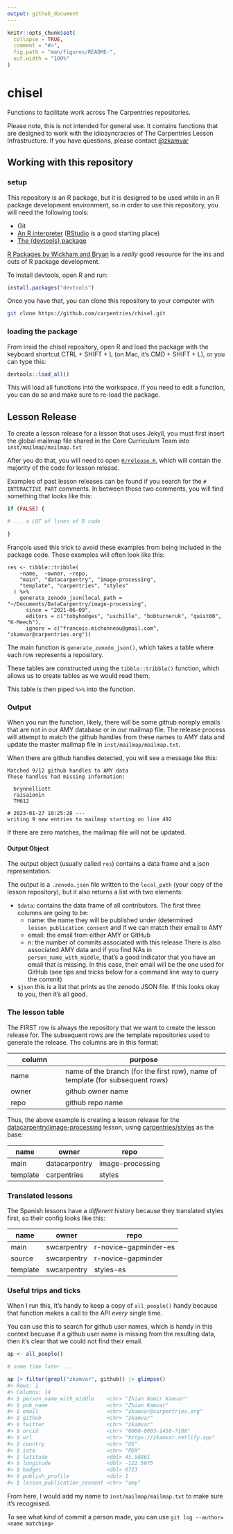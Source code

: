 ```yaml
---
output: github_document
---
```


<!-- README.md is generated from README.Rmd. Please edit that file -->

```r
knitr::opts_chunk$set(
  collapse = TRUE,
  comment = "#>",
  fig.path = "man/figures/README-",
  out.width = "100%"
)
```
# chisel

Functions to facilitate work across The Carpentries repositories. 

Please note, this is not intended for general use. It contains functions that
are designed to work with the idiosyncracies of The Carpentries Lesson
Infrastructure. If you have questions, please contact [@zkamvar](https://github.com/zkamvar)

## Working with this repository

### setup

This repository is an R package, but it is designed to be used while in an R
package development environment, so in order to use this repository, you will
need the following tools:

 - Git
 - [An R interpreter](https://r-project.org) ([RStudio](https://posit.co/download/rstudio-desktop/) is a good starting place)
 - [The {devtools} package](https://r-lib.github.io/devtools)

[R Packages by Wickham and Bryan](https://r-pkgs.org) is a _really_ good
resource for the ins and outs of R package development. 

To install devtools, open R and run:

```r
install.packages("devtools")
```

Once you have that, you can clone this repository to your computer with

```bash
git clone https://github.com/carpentries/chisel.git
```

### loading the package

From insid the chisel repository, open R and load the package with the keyboard
shortcut CTRL + SHIFT + L (on Mac, it's CMD + SHIFT + L), or you can type this:

```r
devtools::load_all()
```

This will load all functions into the workspace. If you need to edit a function,
you can do so and make sure to re-load the package. 

## Lesson Release

To create a lesson release for a lesson that uses Jekyll, you must first insert
the global mailmap file shared in the Core Curriculum Team into 
`inst/mailmap/mailmap.txt`

After you do that, you will need to open [`R/release.R`](R/release.R), which
will contain the majority of the code for lesson release. 

Examples of past lesson releases can be found if you search for the 
`# INTERACTIVE PART` comments. In between those two comments, you will find 
something that looks like this:

```r
if (FALSE) {

# ... a LOT of lines of R code 

}
```

François used this trick to avoid these examples from being included in the
package code. These examples will often look like this:

```
res <- tibble::tribble(
    ~name,  ~owner, ~repo,
    "main", "datacarpentry", "image-processing",
    "template", "carpentries", "styles"
  ) %>%
    generate_zenodo_json(local_path = "~/Documents/DataCarpentry/image-processing",
      since = "2021-06-09",
      editors = c("tobyhodges", "uschille", "bobturneruk", "quist00", "K-Meech"),
      ignore = c("francois.michonneau@gmail.com", "zkamvar@carpentries.org"))
```

The main function is `generate_zenodo_json()`, which takes a table where each
row represents a repository. 

These tables are constructed using the `tibble::tribble()` function, which allows
us to create tables as we would read them. 

This table is then piped `%>%` into the function.

### Output

When you run the function, likely, there will be some github noreply emails
that are not in our AMY database or in our mailmap file. The release process
will attempt to match the github handles from these names to AMY data and
update the master mailmap file in `inst/mailmap/mailmap.txt`. 

When there are github handles detected, you will see a message like this:

```
Matched 9/12 github handles to AMY data
These handles had missing information:

  brynnelliott
  raisaionin
  TM612

# 2023-01-27 10:25:28 ---
writing 9 new entries to mailmap starting on line 492
```

If there are zero matches, the mailmap file will not be updated.

#### Output Object

The output object (usually called `res`) contains a data frame and a json representation.

The output is a `.zenodo.json` file written to the `local_path` (your copy of
the lesson repository), but it also returns a list with two elements:

 - `$data`: contains the data frame of all contributors. The first three columns are going to be:
   - name: the name they will be published under (determined `lesson_publication_consent` and if we can match their email to AMY
   - email: the email from either AMY or GitHub
   - n: the number of commits associated with this release
 There is also associated AMY data and if you find NAs in
 `person_name_with_middle`, that's a good indicator that you have an email that
 is missing. In this case, their email will be the one used for GitHub (see tips and tricks below for a command line way to query the commit)
- `$json` this is a list that prints as the zenodo JSON file. If this looks okay to you, then it's all good. 

### The lesson table

The FIRST row is always the repository that we want to create the lesson 
release for. The subsequent rows are the template repositories used to generate
the release. The columns are in this format:

| column | purpose            |
| ------ | ------------------ |
| name   | name of the branch (for the first row), name of template (for subsequent rows) |
| owner  | github owner name  |
| repo   | github repo name   |

Thus, the above example is creating a lesson release for the
[datacarpentry/image-processing](https://github.com/datacarpentry/image-processing)
lesson, using [carpentries/styles](https://github.com/carpentries/styles) as
the base:

| name | owner | repo |
| ---- | ----- | ---- |
| main | datacarpentry | image-processing|
| template | carpentries | styles |

### Translated lessons

The Spanish lessons have a _different_ history because they translated styles
first, so their config looks like this:

| name | owner | repo |
| ---- | ----- | ---- |
| main | swcarpentry | r-novice-gapminder-es | 
| source | swcarpentry | r-novice-gapminder | 
| template | swcarpentry | styles-es | 


### Useful trips and ticks

When I run this, It's handy to keep a copy of `all_people()` handy because that
function makes a call to the API _every_ single time. 

You can use this to search for github user names, which is handy in this
context becuase if a github user name is missing from the resulting data, then
it's clear that we could not find their email. 

```r
ap <- all_people()

# some time later ...

ap |> filter(grepl("zkamvar", github)) |> glimpse()
#> Rows: 1
#> Columns: 14
#> $ person_name_with_middle    <chr> "Zhian Namir Kamvar"
#> $ pub_name                   <chr> "Zhian Kamvar"
#> $ email                      <chr> "zkamvar@carpentries.org"
#> $ github                     <chr> "zkamvar"
#> $ twitter                    <chr> "zkamvar"
#> $ orcid                      <chr> "0000-0003-1458-7108"
#> $ url                        <chr> "https://zkamvar.netlify.app"
#> $ country                    <chr> "US"
#> $ iata                       <chr> "PDX"
#> $ latitude                   <dbl> 45.58861
#> $ longitude                  <dbl> -122.5975
#> $ badges                     <dbl> 6713
#> $ publish_profile            <dbl> 1
#> $ lesson_publication_consent <chr> "amy"
```

From here, I would add my name to `inst/mailmap/mailmap.txt` to make sure it's recognised.


To see what _kind_ of commit a person made, you can use `git log --author=<name
matching>`





